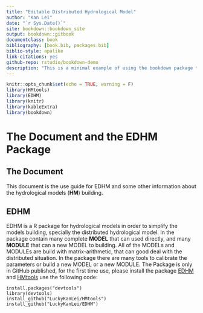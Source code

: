```yaml
--- 
title: "Editable Distributed Hydrological Model"
author: "Kan Lei"
date: "`r Sys.Date()`"
site: bookdown::bookdown_site
output: bookdown::gitbook
documentclass: book
bibliography: [book.bib, packages.bib]
biblio-style: apalike
link-citations: yes
github-repo: rstudio/bookdown-demo
description: "This is a minimal example of using the bookdown package to write a book. The output format for this example is bookdown::gitbook."
---
```

```r
knitr::opts_chunk$set(echo = TRUE, warning = F)
library(HMtools)
library(EDHM)
library(knitr)
library(kableExtra)
library(bookdown)
```

# The Document and the EDHM Package {-}

## The Document {-}

This document is the use guide for EDHM and some other information about the hydrological models (**HM**) building.

## EDHM {-}

EDHM is a R package for hydrological models in order to simplify the models building, specially the distributed hydrological model. In the package contain many complete **MODEL** that can used directly, and many **MODULE** that can a new MODEL to building. All of the MODELs and MODULEs are build with matrix-arithmetic, that can good deal with the distributed situation. In the package there are many tools to calibrate the parameters or build a new MODEL or a new MODULE. The Package is only in GitHub published, for the first time use, please install the package [EDHM](https://github.com/LuckyKanLei/EDHM) and [HMtools](https://github.com/LuckyKanLei/HMtools) use the following code:

```
install.packages("devtools")
library(devtools)
install_github("LuckyKanLei/HMtools")
install_github("LuckyKanLei/EDHM")
```


